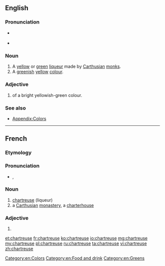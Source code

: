 ==English==

===Pronunciation===
* {{a|UK}} {{IPA|[ʃɑːˈtɹɜːz]}}
: {{rhymes|ɜː(r)z}}
* {{a|US}} {{IPA|[ʃɑɹˈtɹuːz]|[ʃɑɹˈtɹuːs]}}
: {{audio|en-us-chartreuse.ogg|Audio (US)}}
: {{rhymes|uːz|uːs}}

===Noun===
{{en-noun}}

# A [[yellow]] or [[green]] [[liqueur]] made by [[Carthusian]] [[monk]]s.
# A [[green]]ish [[yellow]] [[colour]].
#: {{color panel|green chartreuse|7FFF00}}
#: {{color panel|yellow chartreuse|DFFF00}}

===Adjective===
{{en-adj|-}}

# of a bright yellowish-green colour.

===See also===
* [[Appendix:Colors]]

[[Category:en:Colors]]
[[Category:en:Food and drink]]
[[Category:en:Greens]]

----

==French==

===Etymology===
{{rfe|lang=fr}}

===Pronunciation===
* {{IPA|/ʃaʁ.tʁøz/|lang=fr}}, {{X-SAMPA|/SaR.tR2z/}}

===Noun===
{{fr-noun|f}}

# [[#English|chartreuse]] (liqueur)
# a [[Carthusian]] [[monastery]], a [[charterhouse]]

===Adjective===
{{fr-adj-form|f}}

# {{feminine of|chartreux}}

[[et:chartreuse]]
[[fr:chartreuse]]
[[ko:chartreuse]]
[[io:chartreuse]]
[[mg:chartreuse]]
[[my:chartreuse]]
[[pl:chartreuse]]
[[ru:chartreuse]]
[[ta:chartreuse]]
[[vi:chartreuse]]
[[zh:chartreuse]]